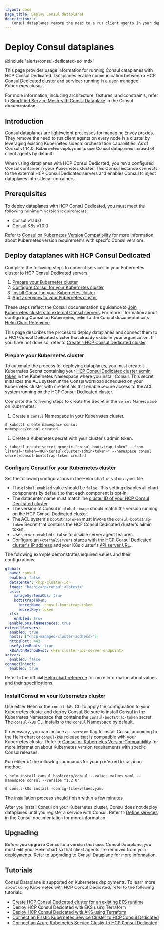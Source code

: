 ```yaml
---
layout: docs
page_title: Deploy Consul dataplanes
description: >-
   Consul dataplanes remove the need to a run client agents in your deployments. Learn about using Consul Dataplane with HCP Consul Dedicated servers.
---
```


# Deploy Consul dataplanes

@include 'alerts/consul-dedicated-eol.mdx'

This page provides usage information for running Consul dataplanes with HCP Consul Dedicated. Dataplanes enable communication between a HCP Consul Dedicated cluster and services running in a user-managed Kubernetes cluster.

For more information, including architecture, features, and constraints, refer to [Simplified Service Mesh with Consul Dataplane](/consul/docs/connect/dataplane) in the Consul documentation.

## Introduction

Consul dataplanes are lightweight processes for managing Envoy proxies. They remove the need to run client agents on every node in a cluster by leveraging existing Kubernetes sidecar orchestration capabilities. As of Consul v1.14.0, Kubernetes deployments use Consul dataplanes instead of client agents by default.

When using dataplanes with HCP Consul Dedicated, you run a configured Consul container in your Kubernetes cluster. This Consul instance connects to the external HCP Consul Dedicated servers and enables Consul to inject dataplanes into sidecar containers.

## Prerequisites

To deploy dataplanes with HCP Consul Dedicated, you must meet the following minimum version requirements:

- Consul v1.14.0
- Consul K8s v1.0.0

Refer to [Consul on Kubernetes Version Compatibility](/consul/docs/k8s/compatibility) for more information about Kubernetes version requirements with specifc Consul versions.

## Deploy dataplanes with HCP Consul Dedicated

Complete the following steps to connect services in your Kubernetes cluster to HCP Consul Dedicated servers:

1. [Prepare your Kubernetes cluster](#prepare-your-kubernetes-cluster)
1. [Configure Consul for your Kubernetes cluster](#configure-consul-for-your-kubernetes-cluster)
1. [Install Consul on your Kubernetes cluster](#install-consul-on-your-kubernetes-cluster)
1. [Apply services to your Kubernetes cluster](#apply-services-to-your-kubernetes-cluster)

These steps reflect the Consul documentation's guidance to [Join Kubernetes clusters to external Consul servers](/consul/docs/k8s/deployment-configurations/servers-outside-kubernetes). For more information about configuring Consul on Kubernetes, refer to the Consul documentation's [Helm Chart Reference](/consul/docs/k8s/helm).

This page describes the process to deploy dataplanes and connect them to a HCP Consul Dedicated cluster that already exists in your organization. If you have not done so, refer to [Create a HCP Consul Dedicated cluster](/hcp/docs/consul/dedicated/create).

### Prepare your Kubernetes cluster

To automate the process for deploying dataplanes, you must create a Kubernetes Secret containing your [HCP Consul Dedicated cluster admin token](/hcp/docs/consul/dedicated/access#generate-admin-token) in the Kubernetes Namespace where you install Consul. This secret initializes the ACL system in the Consul workload scheduled on your Kubernetes cluster with credentials that enable secure access to the ACL system running on the HCP Consul Dedicated cluster. 

Complete the following steps to create the Secret in the `consul` Namespace on Kubernetes:

1. Create a `consul` Namespace in your Kubernetes cluster.

  ```shell-session
  $ kubectl create namespace consul
  namespace/consul created
  ```

1. Create a Kubernetes secret with your cluster's admin token.

  ```shell-session
  $ kubectl create secret generic "consul-bootstrap-token" --from-literal="token=<HCP-Consul-cluster-admin-token>" --namespace consul
  secret/consul-bootstrap-token created
  ```

### Configure Consul for your Kubernetes cluster

Set the following configurations in the Helm chart or `values.yaml` file:

  - The `global.enabled` value should be `false`. This setting disables all chart components by default so that each component is opt-in.
  - The datacenter name must match the [cluster ID of your HCP Consul Dedicated cluster](/hcp/docs/consul/dedicated/reference#cluster-configuration-reference).
  - The version of Consul in `global.image` should match the version running on the HCP Consul Dedicated cluster.
  - The ACL system's `bootstrapToken` must invoke the `consul-bootstrap-token` Secret that contains the HCP Consul Dedicated cluster's admin token.
  - Use `server.enabled: false` to disable server agent features.
  - Configure an `externalServers` stanza with the [HCP Consul Dedicated cluster's IP address](/hcp/docs/consul/dedicated/access#get-access-url) and your K8s cluster's [API server URL](https://kubernetes.io/docs/tasks/administer-cluster/access-cluster-api/).

The following example demonstrates required values and their configurations:

<CodeBlockConfig filename="values.yaml">

```yaml
global:
  name: consul
  enabled: false
  datacenter: <hcp-cluster-id>
  image: "hashicorp/consul:<latest>"
  acls:
    manageSystemACLs: true
    bootstrapToken:
      secretName: consul-bootstrap-token
      secretKey: token
  tls:
    enabled: true
  enableConsulNamespaces: true
externalServers:
  enabled: true
  hosts: ["<hcp-managed-cluster-address>"]
  httpsPort: 443
  useSystemRoots: true
  k8sAuthMethodHost: <k8s-cluster-api-server-endpoint>
server:
  enabled: false
connectInject:
  enabled: true
```

</CodeBlockConfig>

Refer to the official [Helm chart reference](/consul/docs/k8s/helm#configuration-values) for more information about values and their specifications.

### Install Consul on your Kubernetes cluster

Use either Helm or the `consul-k8s` CLI to apply the configuration to your Kubernetes cluster and deploy Consul. Be sure to install Consul in the Kubernetes Namespace that contains the `consul-bootstrap-token` secret. The `consul-k8s` CLI installs to the `consul` Namespace by default.

If necessary, you can include a `--version` flag to install Consul according to the Helm chart or `consul-k8s` release that is compatible with your Kubernetes cluster. Refer to [Consul on Kubernetes Version Compatibility](/consul/docs/k8s/compatibility) for more information about Kubernetes version requirements with specifc Consul releases.

Run either of the following commands for your preferred installation method:

<Tabs>
<Tab heading="Helm">

```shell-session
$ helm install consul hashicorp/consul --values values.yaml --namespace consul --version "1.2.0"
```

</Tab>
<Tab heading="consul-k8s">

```shell-session
$ consul-k8s install -config-file=values.yaml
```

</Tab>
</Tabs>

The installation process should finish within a few minutes.

After you install Consul on your Kubernetes cluster, Consul does not deploy dataplanes until you register a service with Consul. Refer to [Define services](/consul/docs/services/usage/define-services) in the Consul documentation for more information.

## Upgrading

Before you upgrade Consul to a version that uses Consul Dataplane, you must edit your Helm chart so that client agents are removed from your deployments. Refer to [upgrading to Consul Dataplane](/hcp/docs/k8s/upgrade#upgrading-to-consul-dataplanes) for more information.

## Tutorials

Consul Dataplane is supported on Kubernetes deployments. To learn more about using Kubernetes with HCP Consul Dedicated, refer to the following tutorials:

  - [Create HCP Consul Dedicated cluster for an existing EKS runtime](/consul/tutorials/cloud-deploy-automation/consul-end-to-end-existing-eks)
  - [Deploy HCP Consul Dedicated with EKS using Terraform](/consul/tutorials/cloud-deploy-automation/consul-end-to-end-eks)
  - [Deploy HCP Consul Dedicated with AKS using Terraform](/consul/tutorials/cloud-deploy-automation/consul-end-to-end-aks)
  - [Connect an Elastic Kubernetes Service Cluster to HCP Consul Dedicated](/consul/tutorials/cloud-production/consul-client-eks)
  - [Connect an Azure Kubernetes Service Cluster to HCP Consul Dedicated](/hcp/tutorials/consul-cloud/consul-client-aks)